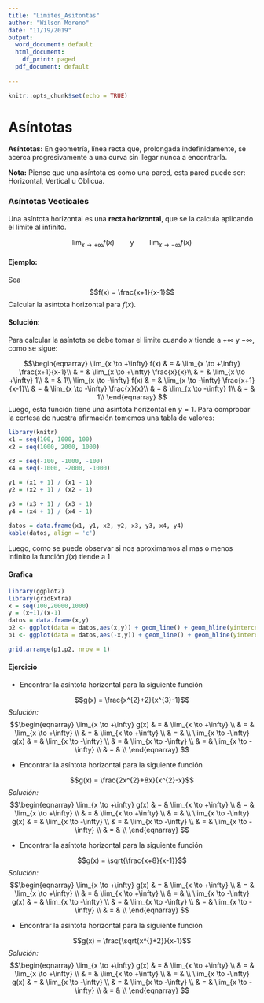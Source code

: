 ```yaml
---
title: "Limites_Asitontas"
author: "Wilson Moreno"
date: "11/19/2019"
output:
  word_document: default
  html_document:
    df_print: paged
  pdf_document: default
  
---
```


```r
knitr::opts_chunk$set(echo = TRUE)
```

# Asíntotas

**Asíntotas:** En geometría, línea recta que, prolongada indefinidamente, se acerca progresivamente a una curva sin llegar nunca a encontrarla. 

**Nota:** Piense que una asíntota  es como una pared, esta pared puede ser: Horizontal, Vertical u Oblicua. 


### Asíntotas Vecticales

Una asíntota  horizontal es una **recta horizontal**, que se la calcula aplicando el limite al infinito.

$$\lim_{x \to +\infty} f(x)   \qquad \text{y} \qquad \lim_{x \to -\infty} f(x)$$

#### Ejemplo:
Sea
$$f(x) = \frac{x+1}{x-1}$$
Calcular la asíntota  horizontal para $f(x)$.

#### Solución:
Para calcular la asíntota  se debe tomar el limite cuando $x$ tiende a $+\infty$ y $-\infty$, como se sigue:

$$\begin{eqnarray}
\lim_{x \to +\infty} f(x) & = & \lim_{x \to +\infty} \frac{x+1}{x-1}\\
                          & = & \lim_{x \to +\infty} \frac{x}{x}\\
                          & = & \lim_{x \to +\infty} 1\\
                          & = & 1\\
\lim_{x \to -\infty} f(x) & = & \lim_{x \to -\infty} \frac{x+1}{x-1}\\
                          & = & \lim_{x \to -\infty} \frac{x}{x}\\
                          & = & \lim_{x \to -\infty} 1\\
                          & = & 1\\                          
\end{eqnarray}
$$
Luego, esta función  tiene una asíntota  horizontal en $y = 1$. Para comprobar la certesa de nuestra afirmación tomemos una tabla de valores:


```r
library(knitr)
x1 = seq(100, 1000, 100)
x2 = seq(1000, 2000, 1000)

x3 = seq(-100, -1000, -100)
x4 = seq(-1000, -2000, -1000)

y1 = (x1 + 1) / (x1 - 1)
y2 = (x2 + 1) / (x2 - 1)

y3 = (x3 + 1) / (x3 - 1)
y4 = (x4 + 1) / (x4 - 1)

datos = data.frame(x1, y1, x2, y2, x3, y3, x4, y4)
kable(datos, align = 'c')
``` 


Luego, como se puede observar si nos aproximamos al mas o menos infinito la función  $f(x)$ tiende a $1$


#### Grafica 
```r
library(ggplot2)
library(gridExtra)
x = seq(100,20000,1000)
y = (x+1)/(x-1)
datos = data.frame(x,y)
p2 <- ggplot(data = datos,aes(x,y)) + geom_line() + geom_hline(yintercept = 1, color = 'red')
p1 <- ggplot(data = datos,aes(-x,y)) + geom_line() + geom_hline(yintercept = 1, color = 'red') + xlab("x")

grid.arrange(p1,p2, nrow = 1) 
``` 


#### Ejercicio
+ Encontrar la asíntota horizontal para la siguiente función 

$$g(x) = \frac{x^{2}+2}{x^{3}-1}$$
*Solución:* 
$$\begin{eqnarray}
\lim_{x \to +\infty} g(x) & = & \lim_{x \to +\infty} \\
                          & = & \lim_{x \to +\infty} \\
                          & = & \lim_{x \to +\infty} \\
                          & = & \\
\lim_{x \to -\infty} g(x) & = & \lim_{x \to -\infty} \\
                          & = & \lim_{x \to -\infty} \\
                          & = & \lim_{x \to -\infty} \\
                          & = & \\                          
\end{eqnarray}
$$

+ Encontrar la asíntota horizontal para la siguiente función 

$$g(x) = \frac{2x^{2}+8x}{x^{2}-x}$$
*Solución:* 
$$\begin{eqnarray}
\lim_{x \to +\infty} g(x) & = & \lim_{x \to +\infty} \\
                          & = & \lim_{x \to +\infty} \\
                          & = & \lim_{x \to +\infty} \\
                          & = & \\
\lim_{x \to -\infty} g(x) & = & \lim_{x \to -\infty} \\
                          & = & \lim_{x \to -\infty} \\
                          & = & \lim_{x \to -\infty} \\
                          & = & \\                          
\end{eqnarray}
$$

+ Encontrar la asíntota horizontal para la siguiente función 

$$g(x) = \sqrt{\frac{x+8}{x-1}}$$
*Solución:* 
$$\begin{eqnarray}
\lim_{x \to +\infty} g(x) & = & \lim_{x \to +\infty} \\
                          & = & \lim_{x \to +\infty} \\
                          & = & \lim_{x \to +\infty} \\
                          & = & \\
\lim_{x \to -\infty} g(x) & = & \lim_{x \to -\infty} \\
                          & = & \lim_{x \to -\infty} \\
                          & = & \lim_{x \to -\infty} \\
                          & = & \\                          
\end{eqnarray}
$$

+ Encontrar la asíntota horizontal para la siguiente función

$$g(x) = \frac{\sqrt{x^{}+2}}{x-1}$$
*Solución:* 
$$\begin{eqnarray}
\lim_{x \to +\infty} g(x) & = & \lim_{x \to +\infty} \\
                          & = & \lim_{x \to +\infty} \\
                          & = & \lim_{x \to +\infty} \\
                          & = & \\
\lim_{x \to -\infty} g(x) & = & \lim_{x \to -\infty} \\
                          & = & \lim_{x \to -\infty} \\
                          & = & \lim_{x \to -\infty} \\
                          & = & \\                          
\end{eqnarray}
$$
